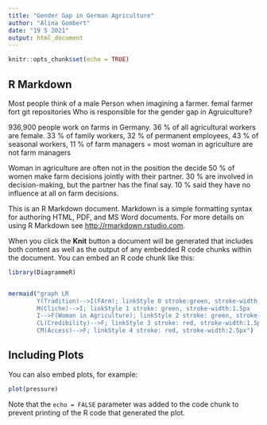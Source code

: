 ---
title: "Gender Gap in German Agriculture"
author: "Alina Gombert"
date: "19 5 2021"
output: html_document
---

```{r setup, include=FALSE}
knitr::opts_chunk$set(echo = TRUE)
```

## R Markdown

Most people think of a male Person when imagining a farmer. 
femal farmer fort git repositories
Who is responsible for the gender gap in Agruiculture?

936,900 people work on farms in Germany. 
36 % of all agricultural workers are female. 
33 % of family workers, 
32 % of permanent employees, 
43 % of seasonal workers, 
11 % of farm managers
= most woman in agriculture are not farm managers

Woman in agriculture are often not in the position the decide
50 % of women make farm decisions jointly with their partner.
30 % are involved in decision-making, but the partner has the final say. 
10 % said they have no influence at all on farm decisions. 


This is an R Markdown document. Markdown is a simple formatting syntax for authoring HTML, PDF, and MS Word documents. For more details on using R Markdown see <http://rmarkdown.rstudio.com>.

When you click the **Knit** button a document will be generated that includes both content as well as the output of any embedded R code chunks within the document. You can embed an R code chunk like this:

```{r cars, echo = FALSE}

library(DiagrammeR)


mermaid("graph LR
        Y(Tradition)-->I(FArm); linkStyle 0 stroke:green, stroke-width:1.5px
        M(Cliche)-->I; linkStyle 1 stroke: green, stroke-width:1.5px
        I-->F(Woman in Agriculture); linkStyle 2 stroke: green, stroke-width:1.5px
        CL(Credibility)-->F; linkStyle 3 stroke: red, stroke-width:1.5px
        CM(Access)-->F; linkStyle 4 stroke: red, stroke-width:2.5px")


```

## Including Plots

You can also embed plots, for example:

```{r pressure, echo=FALSE}
plot(pressure)
```

Note that the `echo = FALSE` parameter was added to the code chunk to prevent printing of the R code that generated the plot.
